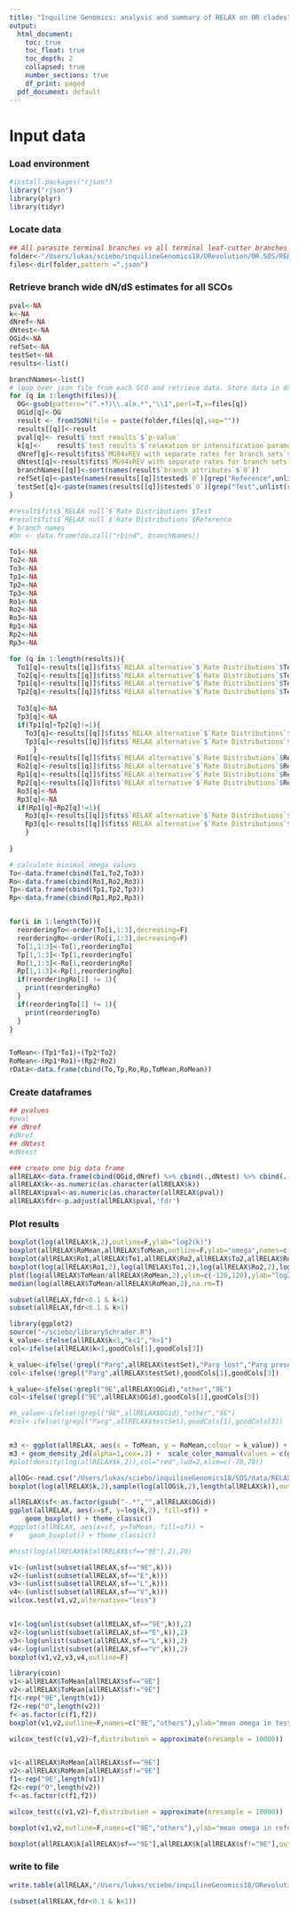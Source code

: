 ```yaml
---
title: "Inquiline Genomics: analysis and summary of RELAX on OR clades"
output:
  html_document:
    toc: true
    toc_float: true
    toc_depth: 2
    collapsed: true
    number_sections: true
    df_print: paged
  pdf_document: default
---
```

<STYLE TYPE="text/css">
<!--
  td{
    font-family: Arial; 
    font-size: 8pt;
    padding:0px;
    cellpadding="0";
    cellspacing="0"
  }
  th {
    font-family: Arial; 
    font-size: 8pt;
    height: 20px;
    font-weight: bold;
    text-align: right;
    background-color: #ccccff;
  }
  table { 
    border-spacing: 0px;
    border-collapse: collapse;
  }
--->
</STYLE>

# Input data 
### Load environment
```r
#install.packages("rjson")
library("rjson")
library(plyr)
library(tidyr)
```

### Locate data
```r
## All parasite terminal branches vs all terminal leaf-cutter branches in OR clades
folder<-"/Users/lukas/sciebo/inquilineGenomics18/ORevolution/OR.SOS/RELAX/"
files<-dir(folder,pattern =".json")
```

### Retrieve branch wide dN/dS estimates for all SCOs

```r

pval<-NA
k<-NA
dNref<-NA
dNtest<-NA
OGid<-NA
refSet<-NA
testSet<-NA
results<-list()

branchNames<-list()
# loop over json file from each SCO and retrieve data. Store data in data frames 
for (q in 1:length(files)){
  OG<-gsub(pattern="(^.+?)\\.aln.*","\\1",perl=T,x=files[q])
  OGid[q]<-OG
  result <- fromJSON(file = paste(folder,files[q],sep=""))
  results[[q]]<-result
  pval[q]<- result$`test results`$`p-value`
  k[q]<-    result$`test results`$`relaxation or intensification parameter`
  dNref[q]<-result$fits$`MG94xREV with separate rates for branch sets`$`Rate Distributions`[[1]][[1]][1]
  dNtest[q]<-result$fits$`MG94xREV with separate rates for branch sets`$`Rate Distributions`[[2]][[1]][1]
  branchNames[[q]]<-sort(names(result$`branch attributes`$`0`))
  refSet[q]<-paste(names(results[[q]]$tested$`0`)[grep("Reference",unlist(results[[q]]$tested$`0`))],collapse=",")
  testSet[q]<-paste(names(results[[q]]$tested$`0`)[grep("Test",unlist(results[[q]]$tested$`0`))],collapse=",")
}  

#result$fits$`RELAX null`$`Rate Distributions`$Test
#result$fits$`RELAX null`$`Rate Distributions`$Reference
# branch names
#bn <- data.frame(do.call("rbind", branchNames))
```

```r

To1<-NA
To2<-NA
To3<-NA
Tp1<-NA
Tp2<-NA
Tp3<-NA
Ro1<-NA
Ro2<-NA
Ro3<-NA
Rp1<-NA
Rp2<-NA
Rp3<-NA

for (q in 1:length(results)){
  To1[q]<-results[[q]]$fits$`RELAX alternative`$`Rate Distributions`$Test[[1]]$omega
  To2[q]<-results[[q]]$fits$`RELAX alternative`$`Rate Distributions`$Test[[2]]$omega
  Tp1[q]<-results[[q]]$fits$`RELAX alternative`$`Rate Distributions`$Test[[1]]$proportion
  Tp2[q]<-results[[q]]$fits$`RELAX alternative`$`Rate Distributions`$Test[[2]]$proportion
  
  To3[q]<-NA
  Tp3[q]<-NA
  if(Tp1[q]+Tp2[q]!=1){
    To3[q]<-results[[q]]$fits$`RELAX alternative`$`Rate Distributions`$Test[[3]]$omega
    Tp3[q]<-results[[q]]$fits$`RELAX alternative`$`Rate Distributions`$Test[[3]]$proportion
      }
  Ro1[q]<-results[[q]]$fits$`RELAX alternative`$`Rate Distributions`$Reference[[1]]$omega
  Ro2[q]<-results[[q]]$fits$`RELAX alternative`$`Rate Distributions`$Reference[[2]]$omega
  Rp1[q]<-results[[q]]$fits$`RELAX alternative`$`Rate Distributions`$Reference[[1]]$proportion
  Rp2[q]<-results[[q]]$fits$`RELAX alternative`$`Rate Distributions`$Reference[[2]]$proportion
  Ro3[q]<-NA
  Rp3[q]<-NA
  if(Rp1[q]+Rp2[q]!=1){
    Ro3[q]<-results[[q]]$fits$`RELAX alternative`$`Rate Distributions`$Reference[[3]]$omega
    Rp3[q]<-results[[q]]$fits$`RELAX alternative`$`Rate Distributions`$Reference[[3]]$proportion
    }
  
}
```

```r
# calculate minimal omega values
To<-data.frame(cbind(To1,To2,To3))
Ro<-data.frame(cbind(Ro1,Ro2,Ro3))
Tp<-data.frame(cbind(Tp1,Tp2,Tp3))
Rp<-data.frame(cbind(Rp1,Rp2,Rp3))


for(i in 1:length(To)){
  reorderingTo<-order(To[i,1:3],decreasing=F)
  reorderingRo<-order(Ro[i,1:3],decreasing=F)
  To[1,1:3]<-To[1,reorderingTo]
  Tp[1,1:3]<-Tp[1,reorderingTo]
  Ro[1,1:3]<-Ro[1,reorderingRo]
  Rp[1,1:3]<-Rp[1,reorderingRo]
  if(reorderingRo[1] != 1){
    print(reorderingRo)
  }
  if(reorderingTo[1] != 1){
    print(reorderingTo)
  }
}


ToMean<-(Tp1*To1)+(Tp2*To2)
RoMean<-(Rp1*Ro1)+(Rp2*Ro2)
rData<-data.frame(cbind(To,Tp,Ro,Rp,ToMean,RoMean))

```

### Create dataframes
```R
## pvalues
#pval
## dNref
#dNref
## dNtest
#dNtest

### create one big data frame
allRELAX<-data.frame(cbind(OGid,dNref) %>% cbind(.,dNtest) %>% cbind(.,k) %>% cbind(.,pval) %>% cbind(.,rData,testSet,refSet),stringsAsFactors = F)
allRELAX$k<-as.numeric(as.character(allRELAX$k))
allRELAX$pval<-as.numeric(as.character(allRELAX$pval))
allRELAX$fdr<-p.adjust(allRELAX$pval,'fdr')

```

### Plot results
```r
boxplot(log(allRELAX$k,2),outline=F,ylab="log2(k)")
boxplot(allRELAX$RoMean,allRELAX$ToMean,outline=F,ylab="omega",names=c("Rmean","Tmean"))
boxplot(allRELAX$Ro1,allRELAX$To1,allRELAX$Ro2,allRELAX$To2,allRELAX$Ro3,allRELAX$To3,outline=F,names=c("R1","T1","R2","T2","R3","T3"),ylab="omega")
boxplot(log(allRELAX$Ro1,2),log(allRELAX$To1,2),log(allRELAX$Ro2,2),log(allRELAX$To2,2),log(allRELAX$Ro3,2),log(allRELAX$To3,2),outline=F,names=c("R1","T1","R2","T2","R3","T3"),ylab="log2(omega)")
plot(log(allRELAX$ToMean/allRELAX$RoMean,2),ylim=c(-120,120),ylab="log2(Tmean/Rmean)",cex=.2)
median(log(allRELAX$ToMean/allRELAX$RoMean,2),na.rm=T)
```
```r
subset(allRELAX,fdr<0.1 & k<1)
subset(allRELAX,fdr<0.1 & k>1)
```
```r
library(ggplot2)
source("~/sciebo/librarySchrader.R")
k_value<-ifelse(allRELAX$k<1,"k<1","k>1")
col<-ifelse(allRELAX$k<1,goodCols[1],goodCols[3])

k_value<-ifelse(!grepl("Parg",allRELAX$testSet),"Parg lost","Parg present")
col<-ifelse(!grepl("Parg",allRELAX$testSet),goodCols[1],goodCols[3])

k_value<-ifelse(!grepl("9E",allRELAX$OGid),"other","9E")
col<-ifelse(!grepl("9E",allRELAX$OGid),goodCols[1],goodCols[3])

#k_value<-ifelse(!grepl("9E",allRELAX$OGid),"other","9E")
#col<-ifelse(!grepl("Parg",allRELAX$testSet),goodCols[1],goodCols[3])


m3 <- ggplot(allRELAX, aes(x = ToMean, y = RoMean,colour = k_value)) + geom_point(alpha=.2,cex=2,color=col) 
m3 + geom_density_2d(alpha=1,cex=.3) +  scale_color_manual(values = c(goodCols[1],goodCols[3]))+theme_light() + xlim(0,1) + ylim(0,1)
#plot(density(log(allRELAX$k,2)),col="red",lwd=2,xlim=c(-70,70))


```
```r
allOG<-read.csv("/Users/lukas/sciebo/inquilineGenomics18/SOS/data/RELAX2.tsv",sep="\t")
boxplot(log(allRELAX$k,2),sample(log(allOG$k,2),length(allRELAX$k)),outline=F,names=c("ORs","SCOs"),las=2,ylab="log2(k)")
```
```r
allRELAX$sf<-as.factor(gsub("-.*","",allRELAX$OGid))
ggplot(allRELAX, aes(x=sf, y=log(k,2), fill=sf)) + 
    geom_boxplot() + theme_classic() 
#ggplot(allRELAX, aes(x=sf, y=ToMean, fill=sf)) + 
#    geom_boxplot() + theme_classic()

#hist(log(allRELAX$k[allRELAX$sf=="9E"],2),20)
```

```R
v1<-(unlist(subset(allRELAX,sf=="9E",k)))
v2<-(unlist(subset(allRELAX,sf=="E",k)))
v3<-(unlist(subset(allRELAX,sf=="L",k)))
v4<-(unlist(subset(allRELAX,sf=="V",k)))
wilcox.test(v1,v2,alternative="less")


v1<-log(unlist(subset(allRELAX,sf=="9E",k)),2)
v2<-log(unlist(subset(allRELAX,sf=="E",k)),2)
v3<-log(unlist(subset(allRELAX,sf=="L",k)),2)
v4<-log(unlist(subset(allRELAX,sf=="V",k)),2)
boxplot(v1,v2,v3,v4,outline=F)
```
```r
library(coin)
v1<-allRELAX$ToMean[allRELAX$sf=="9E"]
v2<-allRELAX$ToMean[allRELAX$sf!="9E"]
f1<-rep("9E",length(v1))
f2<-rep("O",length(v2))
f<-as.factor(c(f1,f2))
boxplot(v1,v2,outline=F,names=c("9E","others"),ylab="mean omega in test set")

wilcox_test(c(v1,v2)~f,distribution = approximate(nresample = 10000))


v1<-allRELAX$RoMean[allRELAX$sf=="9E"]
v2<-allRELAX$RoMean[allRELAX$sf!="9E"]
f1<-rep("9E",length(v1))
f2<-rep("O",length(v2))
f<-as.factor(c(f1,f2))

wilcox_test(c(v1,v2)~f,distribution = approximate(nresample = 10000))

boxplot(v1,v2,outline=F,names=c("9E","others"),ylab="mean omega in reference set")

boxplot(allRELAX$k[allRELAX$sf=="9E"],allRELAX$k[allRELAX$sf!="9E"],outline=F)
```

### write to file
```r
write.table(allRELAX,"/Users/lukas/sciebo/inquilineGenomics18/ORevolution/OR.SOS/results/allRELAX.tsv", sep = "\t",quote = F, row.names=F)
```

```r
(subset(allRELAX,fdr<0.1 & k<1))
```



